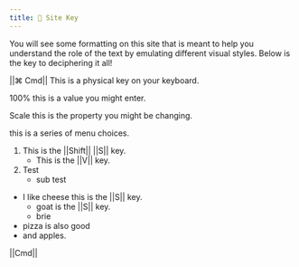 ```yaml
---
title: 🔑 Site Key
---
```


You will see some formatting on this site that is meant to help you understand the role of the text by emulating different visual styles. Below is the key to deciphering it all!

||⌘ Cmd|| This is a physical key on your keyboard.

<p />
<Value variant="ae">100%</Value> this is a value you might enter.
<p />
<Prop variant="ae">Scale</Prop> this is the property you might be changing.
<p />
<MenuTree tree={["Edit", "Copy"]} /> this is a series of menu choices.

1. This is the ||Shift|| ||S|| key.
   - This is the ||V|| key.
2. Test
   - sub test

- I like cheese this is the ||S|| key.
  - goat is the ||S|| key.
  - brie
- pizza is also good
- and apples.

||Cmd||
